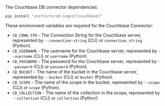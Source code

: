 The Couchbase DB connector dependencies:

```bash CLI, Python
pip install "unstructured-ingest[couchbase]"
```

These environment variables are required for the Couchbase Connector:

- `CB_CONN_STR` - The Connection String for the Couchbase server, represented by `--connection-string` (CLI) or `connection_string` (Python).
- `CB_USERNAME` - The username for the Couchbase server, represented by `--username` (CLI) or `username` (Python).
- `CB_PASSWORD` - The password for the Couchbase server, represented by `--password` (CLI) or `password` (Python).
- `CB_BUCKET` - The name of the bucket in the Couchbase server, represented by `--bucket` (CLI) or `bucket` (Python).
- `CB_SCOPE` - The name of the scope in the bucket, represented by `--scope` (CLI) or `scope` (Python).
- `CB_COLLECTION` - The name of the collection in the scope, represented by `--collection` (CLI) or `collection` (Python).